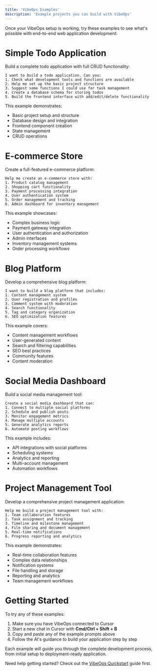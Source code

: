 ```yaml
---
title: 'VibeOps Examples'
description: 'Example projects you can build with VibeOps'
---
```


Once your VibeOps setup is working, try these examples to see what's possible with end-to-end web application development:

# Simple Todo Application

Build a complete todo application with full CRUD functionality:

```
I want to build a todo application. Can you:
1. Check what development tools and functions are available
2. Help me set up the basic project structure
3. Suggest some functions I could use for task management
4. Create a database schema for storing todos
5. Build the frontend interface with add/edit/delete functionality
```

This example demonstrates:
- Basic project setup and structure
- Database design and integration
- Frontend component creation
- State management
- CRUD operations

# E-commerce Store

Create a full-featured e-commerce platform:

```
Help me create an e-commerce store with:
1. Product catalog management
2. Shopping cart functionality
3. Payment processing integration
4. User authentication system
5. Order management and tracking
6. Admin dashboard for inventory management
```

This example showcases:
- Complex business logic
- Payment gateway integration
- User authentication and authorization
- Admin interfaces
- Inventory management systems
- Order processing workflows

# Blog Platform

Develop a comprehensive blog platform:

```
I want to build a blog platform that includes:
1. Content management system
2. User registration and profiles
3. Comment system with moderation
4. Search functionality
5. Tag and category organization
6. SEO optimization features
```

This example covers:
- Content management workflows
- User-generated content
- Search and filtering capabilities
- SEO best practices
- Community features
- Content moderation

# Social Media Dashboard

Build a social media management tool:

```
Create a social media dashboard that can:
1. Connect to multiple social platforms
2. Schedule and publish posts
3. Monitor engagement metrics
4. Manage multiple accounts
5. Generate analytics reports
6. Automate posting workflows
```

This example includes:
- API integrations with social platforms
- Scheduling systems
- Analytics and reporting
- Multi-account management
- Automation workflows

# Project Management Tool

Develop a comprehensive project management application:

```
Help me build a project management tool with:
1. Team collaboration features
2. Task assignment and tracking
3. Timeline and milestone management
4. File sharing and document management
5. Real-time notifications
6. Progress reporting and analytics
```

This example demonstrates:
- Real-time collaboration features
- Complex data relationships
- Notification systems
- File handling and storage
- Reporting and analytics
- Team management workflows

# Getting Started

To try any of these examples:

1. Make sure you have VibeOps connected to Cursor
2. Start a new chat in Cursor with **Cmd/Ctrl + Shift + B**
3. Copy and paste any of the example prompts above
4. Follow the AI's guidance to build your application step by step

Each example will guide you through the complete development process, from initial setup to deployment-ready application.

Need help getting started? Check out the [VibeOps Quickstart](/vibeops-introduction/overview) guide first. 
